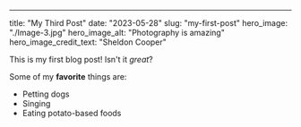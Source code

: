 ---
title: "My Third Post"
date: "2023-05-28"
slug: "my-first-post"
hero_image: "./Image-3.jpg"
hero_image_alt: "Photography is amazing"
hero_image_credit_text: "Sheldon Cooper"

This is my first blog post! Isn't it *great*?

Some of my **favorite** things are:

* Petting dogs
* Singing
* Eating potato-based foods